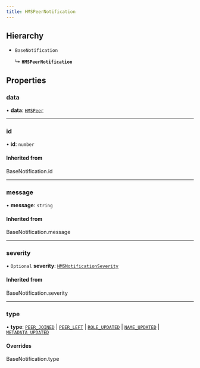 ```yaml
---
title: HMSPeerNotification
---
```


## Hierarchy

- `BaseNotification`

  ↳ **`HMSPeerNotification`**

## Properties

### data

• **data**: [`HMSPeer`](/api-reference/javascript/v2/interfaces/HMSPeer)

---

### id

• **id**: `number`

#### Inherited from

BaseNotification.id

---

### message

• **message**: `string`

#### Inherited from

BaseNotification.message

---

### severity

• `Optional` **severity**: [`HMSNotificationSeverity`](/api-reference/javascript/v2/enums/HMSNotificationSeverity)

#### Inherited from

BaseNotification.severity

---

### type

• **type**: [`PEER_JOINED`](/api-reference/javascript/v2/enums/HMSNotificationTypes#peer_joined) \| [`PEER_LEFT`](/api-reference/javascript/v2/enums/HMSNotificationTypes#peer_left) \| [`ROLE_UPDATED`](/api-reference/javascript/v2/enums/HMSNotificationTypes#role_updated) \| [`NAME_UPDATED`](/api-reference/javascript/v2/enums/HMSNotificationTypes#name_updated) \| [`METADATA_UPDATED`](/api-reference/javascript/v2/enums/HMSNotificationTypes#metadata_updated)

#### Overrides

BaseNotification.type
